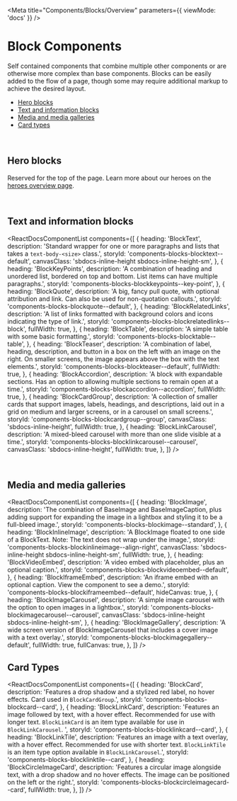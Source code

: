 
<Meta title="Components/Blocks/Overview" parameters={{ viewMode: 'docs' }} />

# Block Components

Self contained components that combine multiple other components or are otherwise more complex than base components. Blocks can be easily added to the flow of a page, though some may require additional markup to achieve the desired layout.

- [Hero blocks](#hero-blocks)
- [Text and information blocks](#text-and-information-blocks)
- [Media and media galleries](#media-and-media-galleries)
- [Card types](#card-types)

<br />

<span id="hero-blocks"></span>

## Hero blocks

Reserved for the top of the page. Learn more about our heroes on the [heroes overview page](?path=/docs/components-blocks-heroes-overview--page).

<br />

<span id="text-and-information-blocks"></span>

## Text and information blocks

<ReactDocsComponentList
  components={[
    {
      heading: 'BlockText',
      description:
        'Standard wrapper for one or more paragraphs and lists that takes a `text-body-<size>` class.',
      storyId: 'components-blocks-blocktext--default',
      canvasClass: 'sbdocs-inline-height sbdocs-inline-height-sm',
    },
    {
      heading: 'BlockKeyPoints',
      description:
        'A combination of heading and unordered list, bordered on top and bottom. List items can have multiple paragraphs.',
      storyId: 'components-blocks-blockkeypoints--key-point',
    },
    {
      heading: 'BlockQuote',
      description:
        'A big, fancy pull quote, with optional attribution and link. Can also be used for non-quotation callouts.',
      storyId: 'components-blocks-blockquote--default',
    },
    {
      heading: 'BlockRelatedLinks',
      description:
        'A list of links formatted with background colors and icons indicating the type of link.',
      storyId: 'components-blocks-blockrelatedlinks--block',
      fullWidth: true,
    },
    {
      heading: 'BlockTable',
      description: 'A simple table with some basic formatting.',
      storyId: 'components-blocks-blocktable--table',
    },
    {
      heading: 'BlockTeaser',
      description:
        'A combination of label, heading, description, and button in a box on the left with an image on the right. On smaller screens, the image appears above the box with the text elements.',
      storyId: 'components-blocks-blockteaser--default',
      fullWidth: true,
    },
    {
      heading: 'BlockAccordion',
      description:
        'A block with expandable sections. Has an option to allowing multiple sections to remain open at a time.',
      storyId: 'components-blocks-blockaccordion--accordion',
      fullWidth: true,
    },
    {
      heading: 'BlockCardGroup',
      description:
        'A collection of smaller cards that support images, labels, headings, and descriptions, laid out in a grid on medium and larger screens, or in a carousel on small screens.',
      storyId: 'components-blocks-blockcardgroup--group',
      canvasClass: 'sbdocs-inline-height',
      fullWidth: true,
    },
    {
      heading: 'BlockLinkCarousel',
      description:
        'A mixed-bleed carousel with more than one slide visible at a time.',
      storyId: 'components-blocks-blocklinkcarousel--carousel',
      canvasClass: 'sbdocs-inline-height',
      fullWidth: true,
    },
  ]}
/>

<br />

<span id="media-and-media-galleries"></span>

## Media and media galleries

<ReactDocsComponentList
  components={[
    {
      heading: 'BlockImage',
      description:
        'The combination of BaseImage and BaseImageCaption, plus adding support for expanding the image in a lightbox and styling it to be a full-bleed image.',
      storyId: 'components-blocks-blockimage--standard',
    },
    {
      heading: 'BlockInlineImage',
      description:
        'A BlockImage floated to one side of a BlockText. Note: The text does not wrap under the image.',
      storyId: 'components-blocks-blockinlineimage--align-right',
      canvasClass: 'sbdocs-inline-height sbdocs-inline-height-sm',
      fullWidth: true,
    },
    {
      heading: 'BlockVideoEmbed',
      description: 'A video embed with placeholder, plus an optional caption.',
      storyId: 'components-blocks-blockvideoembed--default',
    },
    {
      heading: 'BlockIframeEmbed',
      description:
        'An iframe embed with an optional caption. View the component to see a demo.',
      storyId: 'components-blocks-blockiframeembed--default',
      hideCanvas: true,
    },
    {
      heading: 'BlockImageCarousel',
      description:
        'A simple image carousel with the option to open images in a lightbox.',
      storyId: 'components-blocks-blockimagecarousel--carousel',
      canvasClass: 'sbdocs-inline-height sbdocs-inline-height-sm',
    },
    {
      heading: 'BlockImageGallery',
      description:
        'A wide screen version of BlockImageCarousel that includes a cover image with a text overlay.',
      storyId: 'components-blocks-blockimagegallery--default',
      fullWidth: true,
      fullCanvas: true,
    },
  ]}
/>

<span id="card-types"></span>

## Card Types

<ReactDocsComponentList
  components={[
    {
      heading: 'BlockCard',
      description:
        'Features a drop shadow and a stylized red label, no hover effects. Card used in `BlockCardGroup`.',
      storyId: 'components-blocks-blockcard--card',
    },
    {
      heading: 'BlockLinkCard',
      description:
        'Features an image followed by text, with a hover effect. Recommended for use with longer text. `BlockLinkCard` is an item type available for use in `BlockLinkCarousel`. ',
      storyId: 'components-blocks-blocklinkcard--card',
    },
    {
      heading: 'BlockLinkTile',
      description:
        'Features an image with a text overlay, with a hover effect. Recommended for use with shorter text. `BlockLinkTile` is an item type option available in `BlockLinkCarousel`.',
      storyId: 'components-blocks-blocklinktile--card',
    },
    {
      heading: 'BlockCircleImageCard',
      description:
        'Features a circular image alongside text, with a drop shadow and no hover effects. The image can be positioned on the left or the right.',
      storyId: 'components-blocks-blockcircleimagecard--card',
      fullWidth: true,
    },
  ]}
/>
